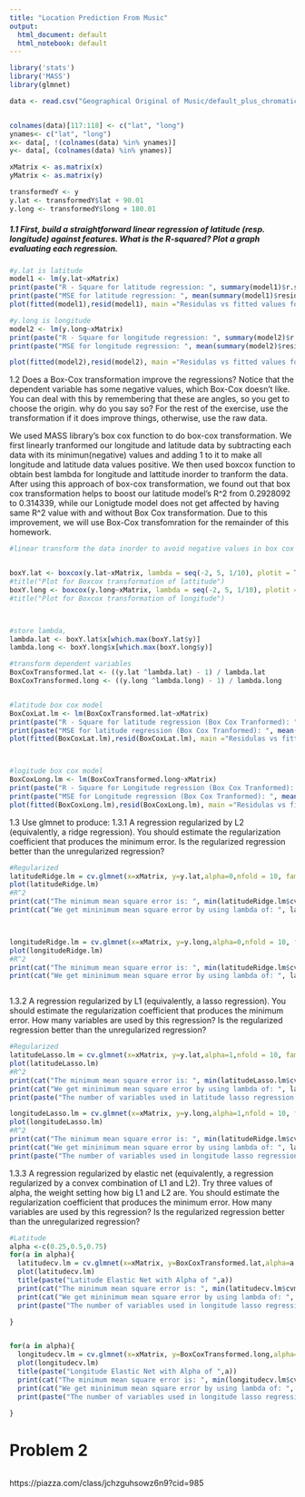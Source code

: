 ```yaml
---
title: "Location Prediction From Music"
output:
  html_document: default
  html_notebook: default
---
```


```r
library('stats') 
library('MASS') 
library(glmnet)

```

```r
data <- read.csv("Geographical Original of Music/default_plus_chromatic_features_1059_tracks.txt", header = FALSE, sep = ",")


colnames(data)[117:118] <- c("lat", "long")
ynames<- c("lat", "long")
x<- data[, !(colnames(data) %in% ynames)]
y<- data[, (colnames(data) %in% ynames)]

xMatrix <- as.matrix(x)
yMatrix <- as.matrix(y)

transformedY <- y
y.lat <- transformedY$lat + 90.01
y.long <- transformedY$long + 180.01
```

##### 1.1 First, build a straightforward linear regression of latitude (resp. longitude) against features. What is the R-squared? Plot a graph evaluating each regression.

```r
#y.lat is latitude
model1 <- lm(y.lat~xMatrix)
print(paste("R - Square for latitude regression: ", summary(model1)$r.squared))
print(paste("MSE for latitude regression: ", mean(summary(model1)$residuals^2)))
plot(fitted(model1),resid(model1), main ="Residulas vs fitted values for latitude regression model", xlab="Fitted Value", ylab="Residuals" )

#y.long is longitude
model2 <- lm(y.long~xMatrix)
print(paste("R - Square for longitude regression: ", summary(model2)$r.squared))
print(paste("MSE for longitude regression: ", mean(summary(model2)$residuals^2)))

plot(fitted(model2),resid(model2), main ="Residulas vs fitted values for longitude regression model", xlab="Fitted Value", ylab="Residuals" )
```

1.2 Does a Box-Cox transformation improve the regressions? Notice that the dependent variable has some negative values, which Box-Cox doesn't like. You can deal with this by remembering that these are angles, so you get to choose the origin. why do you say so? For the rest of the exercise, use the transformation if it does improve things, otherwise, use the raw data.


We used MASS library's box cox function to do box-cox transformation. We first linearly tranformed our longitude and latitude data by subtracting each data with its minimun(negative) values and adding 1 to it to make all longitude and latitude data values positive. We then used boxcox function to obtain best lambda for longitude and lattitude inorder to tranform the data. After using this approach of box-cox transformation, we found out that box cox transformation helps to boost our latitude model's R^2 from 0.2928092 to 0.314339, while our Lonigtude model does not get affected by having same R^2 value with and without Box Cox transformation. Due to this improvement, we will use Box-Cox transfomration for the remainder of this homework.

```r
#linear transform the data inorder to avoid negative values in box cox transformation


boxY.lat <- boxcox(y.lat~xMatrix, lambda = seq(-2, 5, 1/10), plotit = TRUE)
#title("Plot for Boxcox transformation of lattitude")
boxY.long <- boxcox(y.long~xMatrix, lambda = seq(-2, 5, 1/10), plotit = TRUE)
#title("Plot for Boxcox transformation of longitude")



#store lambda, 
lambda.lat <- boxY.lat$x[which.max(boxY.lat$y)]
lambda.long <- boxY.long$x[which.max(boxY.long$y)]

#transform dependent variables
BoxCoxTransformed.lat <- ((y.lat ^lambda.lat) - 1) / lambda.lat
BoxCoxTransformed.long <- ((y.long ^lambda.long) - 1) / lambda.long


#latitude box cox model
BoxCoxLat.lm <- lm(BoxCoxTransformed.lat~xMatrix)
print(paste("R - Square for latitude regression (Box Cox Tranformed): ", summary(BoxCoxLat.lm)$r.squared))
print(paste("MSE for latitude regression (Box Cox Tranformed): ", mean(summary(BoxCoxLat.lm)$residuals^2)))
plot(fitted(BoxCoxLat.lm),resid(BoxCoxLat.lm), main ="Residulas vs fitted values for latitude regression model(Box Cox Tranformed)", xlab="Fitted Value", ylab="Residuals" )



#logitude box cox model
BoxCoxLong.lm <- lm(BoxCoxTransformed.long~xMatrix)
print(paste("R - Square for Longitude regression (Box Cox Tranformed): ", summary(BoxCoxLong.lm)$r.squared))
print(paste("MSE for Longitude regression (Box Cox Tranformed): ", mean(summary(BoxCoxLong.lm)$residuals^2)))
plot(fitted(BoxCoxLong.lm),resid(BoxCoxLong.lm), main ="Residulas vs fitted values for longitude regression model(Box Cox Tranformed)", xlab="Fitted Value", ylab="Residuals" )

```

1.3 Use glmnet to produce:
1.3.1 A regression regularized by L2 (equivalently, a ridge regression). You should estimate the regularization coefficient that produces the minimum error. Is the regularized regression better than the unregularized regression?



```r

#Regularized
latitudeRidge.lm = cv.glmnet(x=xMatrix, y=y.lat,alpha=0,nfold = 10, family= "gaussian")
plot(latitudeRidge.lm)
#R^2
print(cat("The minimum mean square error is: ", min(latitudeRidge.lm$cvm)))
print(cat("We get mininimum mean square error by using lambda of: ", latitudeRidge.lm$lambda.min))



longitudeRidge.lm = cv.glmnet(x=xMatrix, y=y.long,alpha=0,nfold = 10, family= "gaussian")
plot(longitudeRidge.lm)
#R^2
print(cat("The minimum mean square error is: ", min(latitudeRidge.lm$cvm)))
print(cat("We get mininimum mean square error by using lambda of: ", latitudeRidge.lm$lambda.min))



```


1.3.2 A regression regularized by L1 (equivalently, a lasso regression). You should estimate the regularization coefficient that produces the minimum error. How many variables are used by this regression? Is the regularized regression better than the unregularized regression?


```r

#Regularized
latitudeLasso.lm = cv.glmnet(x=xMatrix, y=y.lat,alpha=1,nfold = 10, family= "gaussian")
plot(latitudeLasso.lm)
#R^2
print(cat("The minimum mean square error is: ", min(latitudeLasso.lm$cvm)))
print(cat("We get mininimum mean square error by using lambda of: ", latitudeLasso.lm$lambda.min))
print(paste("The number of variables used in latitude lasso regression: " , latitudeLasso.lm$nzero[which.min(latitudeLasso.lm$cvm)] - 1))

longitudeLasso.lm = cv.glmnet(x=xMatrix, y=y.long,alpha=1,nfold = 10, family= "gaussian")
plot(longitudeLasso.lm)
#R^2
print(cat("The minimum mean square error is: ", min(latitudeRidge.lm$cvm)))
print(cat("We get mininimum mean square error by using lambda of: ", latitudeRidge.lm$lambda.min))
print(paste("The number of variables used in longitude lasso regression: " , longitudeLasso.lm$nzero[which.min(longitudeLasso.lm$cvm)] - 1))

```
1.3.3 A regression regularized by elastic net (equivalently, a regression regularized by a convex combination of L1 and L2). Try three values of alpha, the weight setting how big L1 and L2 are. You should estimate the regularization coefficient that produces the minimum error. How many variables are used by this regression? Is the regularized regression better than the unregularized regression?


```r
#Latitude
alpha <-c(0.25,0.5,0.75)
for(a in alpha){
  latitudecv.lm = cv.glmnet(x=xMatrix, y=BoxCoxTransformed.lat,alpha=a ,nfold = 10, family="gaussian")
  plot(latitudecv.lm)
  title(paste("Latitude Elastic Net with Alpha of ",a))
  print(cat("The minimum mean square error is: ", min(latitudecv.lm$cvm)))
  print(cat("We get mininimum mean square error by using lambda of: ", latitudecv.lm$lambda.min))
  print(paste("The number of variables used in longitude lasso regression: " , latitudecv.lm$nzero[which.min(latitudecv.lm$cvm)] - 1))

}


for(a in alpha){
  longitudecv.lm = cv.glmnet(x=xMatrix, y=BoxCoxTransformed.long,alpha=a ,nfold = 10, family="gaussian")
  plot(longitudecv.lm)
  title(paste("Longitude Elastic Net with Alpha of ",a))
  print(cat("The minimum mean square error is: ", min(longitudecv.lm$cvm)))
  print(cat("We get mininimum mean square error by using lambda of: ", longitudecv.lm$lambda.min))
  print(paste("The number of variables used in longitude lasso regression: " , longitudecv.lm$nzero[which.min(longitudecv.lm$cvm)] - 1))
 
}

```

# Problem 2

``` r



```






https://piazza.com/class/jchzguhsowz6n9?cid=985